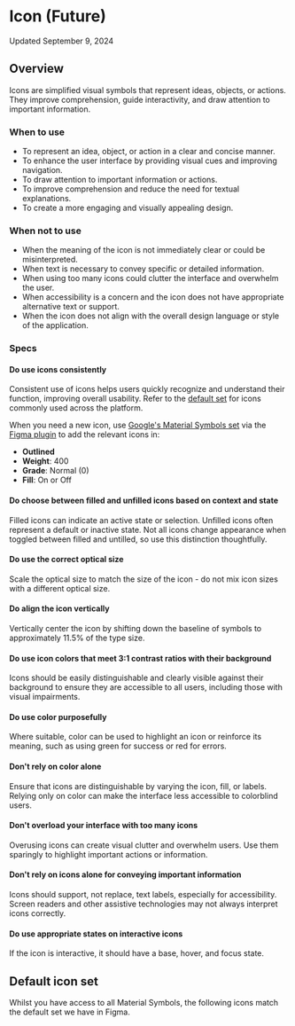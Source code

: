 
<Meta title="Illustrations/Icon/Icon (Future)/Usage Guidelines" />

# Icon (Future)

Updated September 9, 2024

<ResourceLinks
  sourceCode="https://github.com/cultureamp/kaizen-design-system/tree/main/packages/components/src/__illustrations__/Icon/v3"
  apiSpecification="/?path=/docs/illustrations-icon-v3-api-specification--docs"
  figma="https://www.figma.com/design/eZKEE5kXbEMY3lx84oz8iN/%F0%9F%92%9C-Heart-UI-Kit?node-id=1929-3974"
/>

<KAIOInstallation exportNames="Icon" isFuture />

## Overview

Icons are simplified visual symbols that represent ideas, objects, or actions. They improve comprehension, guide interactivity, and draw attention to important information.

<Canvas of={IconStories.Playground} />
<Controls of={IconStories.Playground} include={["name", "isFilled"]} />

### When to use

- To represent an idea, object, or action in a clear and concise manner.
- To enhance the user interface by providing visual cues and improving navigation.
- To draw attention to important information or actions.
- To improve comprehension and reduce the need for textual explanations.
- To create a more engaging and visually appealing design.

### When not to use

- When the meaning of the icon is not immediately clear or could be misinterpreted.
- When text is necessary to convey specific or detailed information.
- When using too many icons could clutter the interface and overwhelm the user.
- When accessibility is a concern and the icon does not have appropriate alternative text or support.
- When the icon does not align with the overall design language or style of the application.

### Specs

#### Do use icons consistently

Consistent use of icons helps users quickly recognize and understand their function, improving overall usability.
Refer to the [default set](#default-icon-set) for icons commonly used across the platform.

When you need a new icon, use [Google's Material Symbols set](https://fonts.google.com/icons) via the [Figma plugin](https://www.figma.com/community/plugin/1088610476491668236/material-symbols) to add the relevant icons in:
- **Outlined**
- **Weight**: 400
- **Grade**: Normal (0)
- **Fill**: On or Off

<DosAndDonts>
  <DoOrDont story={IconStories.Playground} />
  <DoOrDont story={IconStories.Filled} />
</DosAndDonts>

#### Do choose between filled and unfilled icons based on context and state

Filled icons can indicate an active state or selection. Unfilled icons often represent a default or inactive state. Not all icons change appearance when toggled between filled and untilled, so use this distinction thoughtfully.

#### Do use the correct optical size

Scale the optical size to match the size of the icon - do not mix icon sizes with a different optical size.

<DosAndDonts>
  <DoOrDont story={IconStories.OpticalSizeDo} />
  <DoOrDont story={IconStories.OpticalSizeDont} isDont />
</DosAndDonts>

#### Do align the icon vertically

Vertically center the icon by shifting down the baseline of symbols to approximately 11.5% of the type size.

<DosAndDonts>
  <DoOrDont story={IconStories.AlignmentDo} />
  <DoOrDont story={IconStories.AlignmentDont} isDont />
</DosAndDonts>

#### Do use icon colors that meet 3:1 contrast ratios with their background

Icons should be easily distinguishable and clearly visible against their background to ensure they are accessible to all users, including those with visual impairments.

<DosAndDonts>
  <DoOrDont story={IconStories.ContrastDo} />
  <DoOrDont story={IconStories.ContrastDont} isDont />
</DosAndDonts>

#### Do use color purposefully

Where suitable, color can be used to highlight an icon or reinforce its meaning, such as using green for success or red for errors.

<DosAndDonts>
  <DoOrDont story={IconStories.ColorReinforceDo} />
</DosAndDonts>

#### Don't rely on color alone

Ensure that icons are distinguishable by varying the icon, fill, or labels. Relying only on color can make the interface less accessible to colorblind users.

#### Don't overload your interface with too many icons

Overusing icons can create visual clutter and overwhelm users. Use them sparingly to highlight important actions or information.

#### Don't rely on icons alone for conveying important information

Icons should support, not replace, text labels, especially for accessibility. Screen readers and other assistive technologies may not always interpret icons correctly.

#### Do use appropriate states on interactive icons

If the icon is interactive, it should have a base, hover, and focus state.

## Default icon set

Whilst you have access to all Material Symbols, the following icons match the default set we have in Figma.

<Story of={IconStories.DefaultIconSet} />
